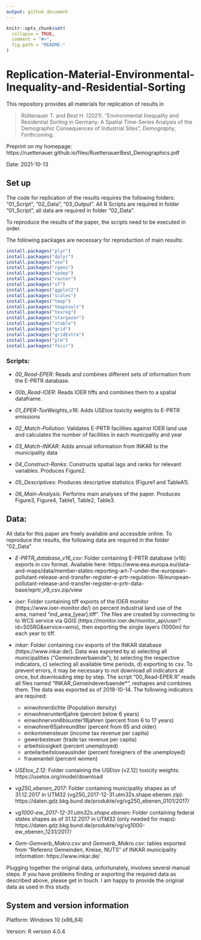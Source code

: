 ```yaml
---
output: github_document
---
```



<!-- README.md is generated from README.Rmd. Please edit that file -->

```r
knitr::opts_chunk$set(
  collapse = TRUE,
  comment = "#>",
  fig.path = "README-"
)
``` 

# Replication-Material-Environmental-Inequality-and-Residential-Sorting

This repository provides all materials for replication of results in

> Rüttenauer T. and Best H. (2021). “Environmental Inequality and Residential Sorting in Germany: A Spatial Time-Series Analysis of the Demographic Consequences of Industrial Sites”, *Demography*, Forthcoming.

Preprint on my homepage: https://ruettenauer.github.io/files/RuettenauerBest_Demographics.pdf

Date: 2021-10-13 


## Set up

The code for replication of the results requires the following folders: “01\_Script”, “02\_Data”, “03\_Output”. All R Scripts are required in folder “01\_Script”, all data are required in folder “02\_Data”.

To reproduce the results of the paper, the scripts need to be executed in order.

The following packages are necessary for reproduction of main results:

```r
install.packages("plyr")
install.packages("dplyr")
install.packages("zoo")
install.packages("rgeos")
install.packages("spdep")
install.packages("raster")
install.packages("sf")
install.packages("ggplot2")
install.packages("scales")
install.packages("tmap")
install.packages("tmaptools")
install.packages("texreg")
install.packages("stargazer")
install.packages("xtable")
install.packages("grid")
install.packages("gridExtra")
install.packages("plm")
install.packages("feisr")
```

### Scripts: 

- *00_Read-EPER*: Reads and combines different sets of information from the E-PRTR database.

- *00b_Read-IOER*: Reads IOER tiffs and combines them to a spatial dataframe.

- *01_EPER-ToxWeights_v16*: Adds USEtox toxicity weights to E-PRTR emissions

- *02_Match-Pollution*: Validates E-PRTR facilities against IOER land use and calculates the number of facilities in each municpality and year

- *03_Match-INKAR*: Adds annual information from INKAR to the municipality data

- *04_Construct-Ranks*: Constructs spatial lags and ranks for relevant variables. Produces Figure2.

- *05_Descriptives*: Produces descriptive statistics (Figure1 and TableA1).

- *06_Main-Analysis*: Performs main analyses of the paper. Produces Figure3, Figure4, Table1, Table2, Table3.


## Data:

All data for this paper are freely available and accessible online. To reproduce the results, the following data are required in the folder “02\_Data”

- *E-PRTR_database_v16_csv*: Folder containing E-PRTR database (v16) exports in csv format. Available here: https://www.eea.europa.eu/data-and-maps/data/member-states-reporting-art-7-under-the-european-pollutant-release-and-transfer-register-e-prtr-regulation-18/european-pollutant-release-and-transfer-register-e-prtr-data-base/eprtr_v9_csv.zip/view

- *ioer*: Folder containing tiff exports of the IOER monitor (https://www.ioer-monitor.de/) on percent industrial land use of the area, named "ind\_area\_[year].tiff". The files are created by connecting to to WCS service via QGIS (https://monitor.ioer.de/monitor_api/user?id=S05RG&service=wms), then exporting the single layers (1000m) for each year to tiff.

- *inkar*: Folder containing csv exports of the INKAR database (https://www.inkar.de/). Data was exported by a) selecting all municipalities ("Gemeindeverbaende"), b) selecting the respective indicators, c) selecting all available time periods, d) exporting to csv. To prevent errors, it may be necessary to not download all indicators at once, but downloading step by step. The script "00\_Read-EPER.R" reads all files named "INKAR_Gemeindeverbaende*", reshapes and combines them. The data was exported as of 2019-10-14. The following indicators are required:   
  + einwohnerdichte (Population density)
  + einwohnerunter6jahre (percent below 6 years)
  + einwohnervon6bisunter18jahren (percent from 6 to 17 years)
  + einwohner65jahreundlter (percent from 65 and older)
  + einkommensteuer (income tax revenue per capita)
  + gewerbesteuer (trade tax revenue per capita)
  + arbeitslosigkeit (percent unemployed)
  + anteilarbeitsloseauslnder (percent foreigners of the unemployed)
  + frauenanteil (percent women)
  
- *USEtox_2.12*: Folder containing the USEtov (v2.12) toxicity weights: https://usetox.org/model/download

- *vg250_ebenen_2017*: Folder containing municipality shapes as of 31.12.2017 in UTM32 (vg250_2017-12-31.utm32s.shape.ebenen.zip): https://daten.gdz.bkg.bund.de/produkte/vg/vg250_ebenen_0101/2017/

- *vg1000-ew_2017-12-31.utm32s.shape.ebenen*: Folder containing federal states shapes as of 31.12.2017 in UTM32 (only needed for maps): https://daten.gdz.bkg.bund.de/produkte/vg/vg1000-ew_ebenen_1231/2017/

- *Gem-Gemverb_Makro.csv* and *Gemverb_Makro.csv*: tables exported from "Referenz Gemeinden, Kreise, NUTS" of INKAR municipality information: https://www.inkar.de/

Plugging together the original data, unfortunately, involves several manual steps. If you have problems finding or exporting the required data as described above, please get in touch. I am happy to provide the original data as used in this study.


## System and version information

Platform: Windows 10 (x86_64) 

Version: R version 4.0.4
